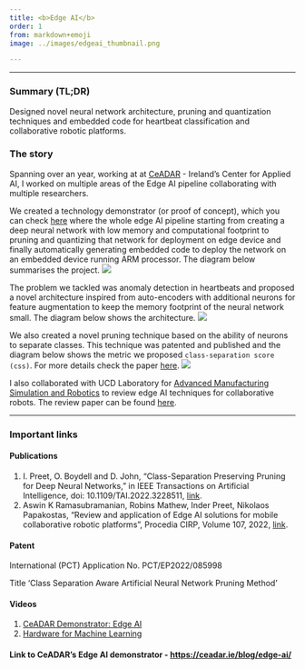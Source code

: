 ```yaml
---
title: <b>Edge AI</b>
order: 1
from: markdown+emoji
image: ../images/edgeai_thumbnail.png

---
```

_____________
### Summary (TL;DR)
Designed novel neural network architecture, pruning and quantization techniques and embedded code for heartbeat classification and collaborative robotic platforms.

### The story
Spanning over an year, working at at [CeADAR](https://ceadar.ie/) - Ireland's Center for Applied AI, I worked on multiple areas of the Edge AI pipeline collaborating with multiple researchers.

We created a technology demonstrator (or proof of concept), which you can check [here](https://ceadar.ie/blog/edge-ai/) where the whole edge AI pipeline starting from creating a deep neural network with low memory and computational footprint
to pruning and quantizing that network for deployment on edge device and finally automatically generating embedded code to deploy the network on an embedded device running ARM processor. The diagram below summarises the project.
<img src="../images/edgeai_thumbnail.png">

The problem we tackled was anomaly detection in heartbeats and proposed a novel architecture inspired from auto-encoders with additional neurons for feature augmentation to keep the memory footprint
of the neural network small. The diagram below shows the architecture.
<img src="../images/edgeai_dnn_arch.png">

We also created a novel pruning technique based on the ability of neurons to separate classes. This technique was patented and published and the diagram below shows the metric we
proposed `class-separation score (css)`. For more details check the paper [here](https://ieeexplore.ieee.org/document/9982427/).
<img src="../images/edgeai_pruning.png">

I also collaborated with UCD Laboratory for [Advanced Manufacturing Simulation and Robotics](https://www.ucd.ie/lams/) to review edge AI techniques for collaborative robots.
The review paper can be found [here](https://www.sciencedirect.com/science/article/pii/S2212827122003961).

-------------

### Important links
#### Publications
1. I. Preet, O. Boydell and D. John, "Class-Separation Preserving Pruning for Deep Neural Networks," in IEEE Transactions on Artificial Intelligence, doi: 10.1109/TAI.2022.3228511, [link](https://ieeexplore.ieee.org/document/9982427/).
1. Aswin K Ramasubramanian, Robins Mathew, Inder Preet, Nikolaos Papakostas, "Review and application of Edge AI solutions for mobile collaborative robotic platforms", Procedia CIRP, Volume 107, 2022, [link](https://www.sciencedirect.com/science/article/pii/S2212827122003961).

#### Patent
International (PCT) Application No. PCT/EP2022/085998

Title 'Class Separation Aware Artificial Neural Network Pruning Method'


#### Videos
1. [CeADAR Demonstrator: Edge AI](https://www.youtube.com/watch?v=MV_n0z0dCE4)
1. [Hardware for Machine Learning](https://www.youtube.com/watch?v=wJgGkBhb9v4)

#### Link to CeADAR's Edge AI demonstrator - [https://ceadar.ie/blog/edge-ai/](https://ceadar.ie/blog/edge-ai/)

